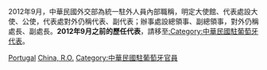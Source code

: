 2012年9月，中華民國外交部為統一駐外人員內部職稱，明定大使館、代表處設大使、公使，代表處對外仍稱代表、副代表；辦事處設總領事、副總領事，對外仍稱處長、副處長。'''2012年9月之前的歷任代表'''，請移至[[:Category:中華民國駐葡萄牙代表|:Category:中華民國駐葡萄牙代表]]。

[[Category:中華民國駐歐洲大使|Portugal]]
[[Category:驻葡萄牙大使|China, R.O.]]
[[Category:中華民國駐葡萄牙官員|Category:中華民國駐葡萄牙官員]]